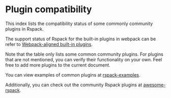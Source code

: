 
# Plugin compatibility

This index lists the compatibility status of some commonly community plugins in Rspack.

The support status of Rspack for the built-in plugins in webpack can be refer to [Webpack-aligned built-in plugins](/plugins/webpack/index).

Note that the table only lists some common community plugins. For plugins that are not mentioned, you can verify their functionality on your own. Feel free to add more plugins to the current document.

<CommunityPluginCompatibleTable lang="en" />

You can view examples of common plugins at [rspack-examples](https://github.com/rspack-contrib/rspack-examples).

Additionally, you can check out the community Rspack plugins at [awesome-rspack](https://github.com/web-infra-dev/awesome-rspack).
